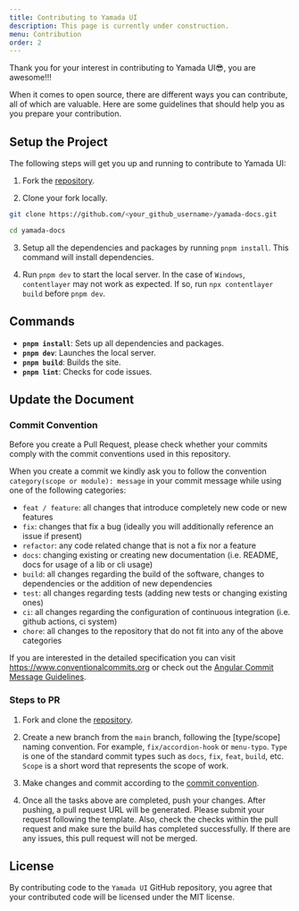 ```yaml
---
title: Contributing to Yamada UI
description: This page is currently under construction.
menu: Contribution
order: 2
---
```


Thank you for your interest in contributing to Yamada UI😎, you are awesome!!!

When it comes to open source, there are different ways you can contribute, all of which are valuable. Here are some guidelines that should help you as you prepare your contribution.

## Setup the Project

The following steps will get you up and running to contribute to Yamada UI:

1. Fork the [repository](https://github.com/hirotomoyamada/yamada-docs).

2. Clone your fork locally.

```sh
git clone https://github.com/<your_github_username>/yamada-docs.git

cd yamada-docs
```

3. Setup all the dependencies and packages by running `pnpm install`. This command will install dependencies.

4. Run `pnpm dev` to start the local server. In the case of `Windows`, `contentlayer` may not work as expected. If so, run `npx contentlayer build` before `pnpm dev`.

## Commands

- **`pnpm install`**: Sets up all dependencies and packages.
- **`pnpm dev`**: Launches the local server.
- **`pnpm build`**: Builds the site.
- **`pnpm lint`**: Checks for code issues.

## Update the Document

### Commit Convention

Before you create a Pull Request, please check whether your commits comply with
the commit conventions used in this repository.

When you create a commit we kindly ask you to follow the convention
`category(scope or module): message` in your commit message while using one of
the following categories:

- `feat / feature`: all changes that introduce completely new code or new features
- `fix`: changes that fix a bug (ideally you will additionally reference an issue if present)
- `refactor`: any code related change that is not a fix nor a feature
- `docs`: changing existing or creating new documentation (i.e. README, docs for usage of a lib or cli usage)
- `build`: all changes regarding the build of the software, changes to dependencies or the addition of new dependencies
- `test`: all changes regarding tests (adding new tests or changing existing ones)
- `ci`: all changes regarding the configuration of continuous integration (i.e. github actions, ci system)
- `chore`: all changes to the repository that do not fit into any of the above categories

If you are interested in the detailed specification you can visit
https://www.conventionalcommits.org or check out the
[Angular Commit Message Guidelines](https://github.com/angular/angular/blob/22b96b9/CONTRIBUTING.md#-commit-message-guidelines).

### Steps to PR

1. Fork and clone the [repository](https://github.com/hirotomoyamada/yamada-docs).

2. Create a new branch from the `main` branch, following the [type/scope] naming convention. For example, `fix/accordion-hook` or `menu-typo`. `Type` is one of the standard commit types such as `docs`, `fix`, `feat`, `build`, etc. `Scope` is a short word that represents the scope of work.

3. Make changes and commit according to the [commit convention](https://github.com/hirotomoyamada/yamada-ui/blob/main/README.md#commit-convention).

4. Once all the tasks above are completed, push your changes. After pushing, a pull request URL will be generated. Please submit your request following the template. Also, check the checks within the pull request and make sure the build has completed successfully. If there are any issues, this pull request will not be merged.

## License

By contributing code to the `Yamada UI` GitHub repository, you agree that your contributed code will be licensed under the MIT license.
